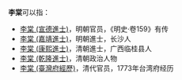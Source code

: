 '''李棠'''可以指：
* [[李棠_(宣德進士)|李棠 (宣德進士)]]，明朝官员，《明史·卷159》有传
* [[李棠_(嘉靖進士)|李棠 (嘉靖進士)]]，明朝進士，长沙人
* [[李棠_(康熙進士)|李棠 (康熙進士)]]，清朝進士，广西临桂县人
* [[李棠_(乾隆進士)|李棠 (乾隆進士)]]，清朝政治人物
* [[李棠_(臺灣府經歷)|李棠 (臺灣府經歷)]]，清代官员，1773年台湾府经历

{{disambiguation|T棠|cat=二字李姓人名消歧义}}